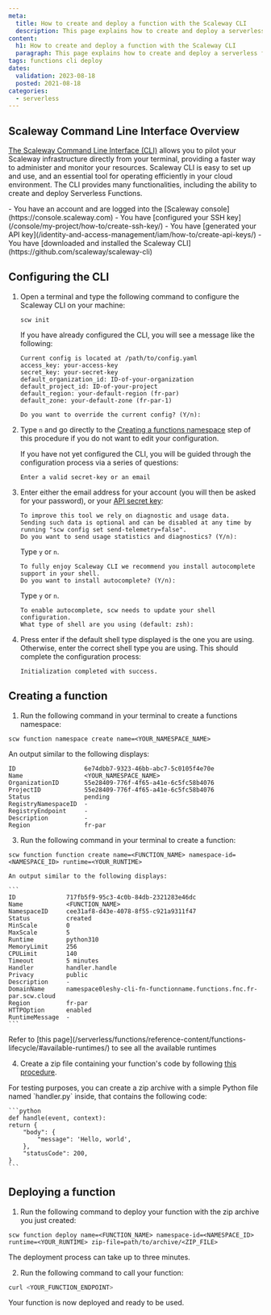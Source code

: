 ```yaml
---
meta:
  title: How to create and deploy a function with the Scaleway CLI
  description: This page explains how to create and deploy a serverless function with the Scaleway CLI
content:
  h1: How to create and deploy a function with the Scaleway CLI
  paragraph: This page explains how to create and deploy a serverless function with the Scaleway CLI
tags: functions cli deploy
dates:
  validation: 2023-08-18
  posted: 2021-08-18
categories:
  - serverless
---
```


## Scaleway Command Line Interface Overview

[The Scaleway Command Line Interface (CLI)](https://github.com/scaleway/scaleway-cli) allows you to pilot your Scaleway infrastructure directly from your terminal, providing a faster way to administer and monitor your resources. Scaleway CLI is easy to set up and use, and an essential tool for operating efficiently in your cloud environment. The CLI provides many functionalities, including the ability to create and deploy Serverless Functions.

<Macro id="iam-requirements" />

<Message type="requirement">
  - You have an account and are logged into the [Scaleway console](https://console.scaleway.com)
  - You have [configured your SSH key](/console/my-project/how-to/create-ssh-key/)
  - You have [generated your API key](/identity-and-access-management/iam/how-to/create-api-keys/)
  - You have [downloaded and installed the Scaleway CLI](https://github.com/scaleway/scaleway-cli)
</Message>

## Configuring the CLI

1. Open a terminal and type the following command to configure the Scaleway CLI on your machine:

    ```
    scw init
    ```

    If you have already configured the CLI, you will see a message like the following:

    ```
    Current config is located at /path/to/config.yaml
    access_key: your-access-key
    secret_key: your-secret-key
    default_organization_id: ID-of-your-organization
    default_project_id: ID-of-your-project
    default_region: your-default-region (fr-par)
    default_zone: your-default-zone (fr-par-1)

    Do you want to override the current config? (Y/n):
    ```

2. Type `n` and go directly to the [Creating a functions namespace](#creating-a-functions-namespace) step of this procedure if you do not want to edit your configuration.

    If you have not yet configured the CLI, you will be guided through the configuration process via a series of questions:

    ```
    Enter a valid secret-key or an email
    ```

3. Enter either the email address for your account (you will then be asked for your password), or your [API secret key](/console/my-project/how-to/create-ssh-key):

    ```
    To improve this tool we rely on diagnostic and usage data.
    Sending such data is optional and can be disabled at any time by running "scw config set send-telemetry=false".
    Do you want to send usage statistics and diagnostics? (Y/n):
    ```

    Type `y` or `n`.

    ```
    To fully enjoy Scaleway CLI we recommend you install autocomplete support in your shell.
    Do you want to install autocomplete? (Y/n):
    ```

    Type `y` or `n`.

    ```
    To enable autocomplete, scw needs to update your shell configuration.
    What type of shell are you using (default: zsh):
    ```

4. Press enter if the default shell type displayed is the one you are using. Otherwise, enter the correct shell type you are using. This should complete the configuration process:

    ```
    Initialization completed with success.
    ```

## Creating a function

1. Run the following command in your terminal to create a functions namespace:

  ```
  scw function namespace create name=<YOUR_NAMESPACE_NAME>
  ```

  An output similar to the following displays:
  
  ```
  ID                   6e74dbb7-9323-46bb-abc7-5c0105f4e70e
  Name                 <YOUR_NAMESPACE_NAME>
  OrganizationID       55e28409-776f-4f65-a41e-6c5fc58b4076
  ProjectID            55e28409-776f-4f65-a41e-6c5fc58b4076
  Status               pending
  RegistryNamespaceID  -
  RegistryEndpoint     -
  Description          -
  Region               fr-par
  ```

3. Run the following command in your terminal to create a function:

  ```
  scw function function create name=<FUNCTION_NAME> namespace-id=<NAMESPACE_ID> runtime=<YOUR_RUNTIME>
  ```

    An output similar to the following displays:

    ```
    ID              717fb5f9-95c3-4c0b-84db-2321283e46dc
    Name            <FUNCTION_NAME>
    NamespaceID     cee31af8-d43e-4078-8f55-c921a9311f47
    Status          created
    MinScale        0
    MaxScale        5
    Runtime         python310
    MemoryLimit     256
    CPULimit        140
    Timeout         5 minutes
    Handler         handler.handle
    Privacy         public
    Description     -
    DomainName      namespace0leshy-cli-fn-functionname.functions.fnc.fr-par.scw.cloud
    Region          fr-par
    HTTPOption      enabled
    RuntimeMessage  -
    ```

  <Message type="tip">
    Refer to [this page](/serverless/functions/reference-content/functions-lifecycle/#available-runtimes/) to see all the available runtimes
  </Message>

4. Create a zip file containing your function's code by following [this procedure](/serverless/functions/how-to/package-function-dependencies-in-zip/).

  <Message type="note">
    For testing purposes, you can create a zip archive with a simple Python file named `handler.py` inside, that contains the following code:

    ```python
    def handle(event, context):
    return {
        "body": {
            "message": 'Hello, world',
        },
        "statusCode": 200,
    }
    ```
  </Message>

## Deploying a function

1. Run the following command to deploy your function with the zip archive you just created:

```
scw function deploy name=<FUNCTION_NAME> namespace-id=<NAMESPACE_ID> runtime=<YOUR_RUNTIME> zip-file=path/to/archive/<ZIP_FILE>
```

  The deployment process can take up to three minutes.

2. Run the following command to call your function:

```bash
curl <YOUR_FUNCTION_ENDPOINT>
```

  Your function is now deployed and ready to be used.
